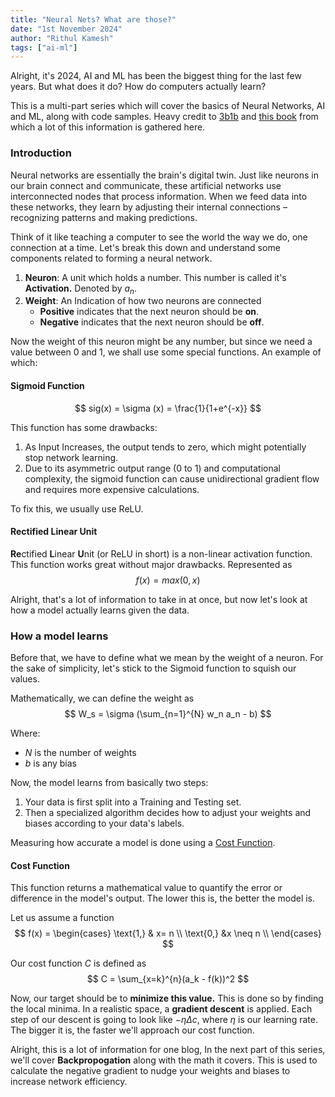 ```yaml
---
title: "Neural Nets? What are those?"
date: "1st November 2024"
author: "Rithul Kamesh"
tags: ["ai-ml"]
---
```


Alright, it's 2024, AI and ML has been the biggest thing for the last few years. But what does it do? How do computers actually learn?

This is a multi-part series which will cover the basics of Neural Networks, AI and ML, along with code samples. Heavy credit to [3b1b](https://www.3blue1brown.com/) and [this book](https://www.amazon.com/Hands-Machine-Learning-Scikit-Learn-TensorFlow/dp/1098125975) from which a lot of this information is gathered here.

### Introduction
Neural networks are essentially the brain's digital twin. Just like neurons in our brain connect and communicate, these artificial networks use interconnected nodes that process information. When we feed data into these networks, they learn by adjusting their internal connections – recognizing patterns and making predictions.

Think of it like teaching a computer to see the world the way we do, one connection at a time. Let's break this down and understand some components related to forming a neural network.

1. **Neuron**: A unit which holds a number. This number is called it's **Activation.** Denoted by $a_n$.
2. **Weight**: An Indication of how two neurons are connected
    - **Positive** indicates that the next neuron should be **on**.
    - **Negative** indicates that the next neuron should be **off**.

Now the weight of this neuron might be any number, but since we need a value between 0 and 1, we shall use some special functions. An example of which:

#### Sigmoid Function
$$
    sig(x) = \sigma (x) = \frac{1}{1+e^{-x}}
$$

This function has some drawbacks:
1. As Input Increases, the output tends to zero, which might potentially stop network learning.
2. Due to its asymmetric output range (0 to 1) and computational complexity, the sigmoid function can cause unidirectional gradient flow and requires more expensive calculations.

To fix this, we usually use ReLU.
#### Rectified Linear Unit
**Re**ctified **L**inear **U**nit (or ReLU in short) is a non-linear activation function. This function works great without major drawbacks. Represented as
$$
f(x) = max(0, x)
$$


Alright, that's a lot of information to take in at once, but now let's look at how a model actually learns given the data.

### How a model learns

Before that, we have to define what we mean by the weight of a neuron. For the sake of simplicity, let's stick to the Sigmoid function to squish our values.

Mathematically, we can define the weight as
$$
W_s = \sigma (\sum_{n=1}^{N} w_n a_n - b)
$$

Where:
 - $N$ is the number of weights
 - $b$ is any bias

Now, the model learns from basically two steps:

1. Your data is first split into a Training and Testing set.
2. Then a specialized algorithm decides how to adjust your weights and biases according to your data's labels.

Measuring how accurate a model is done using a <u>Cost Function</u>.
#### Cost Function
This function returns a mathematical value to quantify the error or difference in the model's output. The lower this is, the better the model is.

Let us assume a function
$$
    f(x) =  \begin{cases}
       \text{1,} & x= n \\
       \text{0,} &x \neq n \\
     \end{cases}
$$

Our cost function $C$ is defined as
$$
C = \sum_{x=k}^{n}(a_k - f(k))^2
$$

Now, our target should be to **minimize this value.** This is done so by finding the local minima. In a realistic space, a **gradient descent** is applied. Each step of our descent is going to look like $-\eta \Delta c$, where $\eta$ is our learning rate. The bigger it is, the faster we'll approach our cost function.

Alright, this is a lot of information for one blog, In the next part of this series, we'll cover **Backpropogation** along with the math it covers. This is used to calculate the negative gradient to nudge your weights and biases to increase network efficiency.


